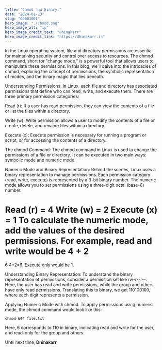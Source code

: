 ```yaml
---
title: "Chmod and Binary."
date: "2024-01-13"
slug: "00001001"
hero_image: "./chmod.png"
hero_image_alt: "ip"
hero_image_credit_text: "Dhinakarr"
hero_image_credit_link: "https://dhinakarr.in"
---
```



In the Linux operating system, file and directory permissions are essential for maintaining security and control over access to resources. The chmod command, short for "change mode," is a powerful tool that allows users to manipulate these permissions. In this blog, we'll delve into the intricacies of chmod, exploring the concept of permissions, the symbolic representation of modes, and the binary magic that lies beneath.

Understanding Permissions:
In Linux, each file and directory has associated permissions that define who can read, write, and execute them. There are three primary permission categories:

Read (r): If a user has read permission, they can view the contents of a file or list the files within a directory.

Write (w): Write permission allows a user to modify the contents of a file or create, delete, and rename files within a directory.

Execute (x): Execute permission is necessary for running a program or script, or for accessing the contents of a directory.

The chmod Command:
The chmod command in Linux is used to change the permissions of a file or directory. It can be executed in two main ways: symbolic mode and numeric mode.

Numeric Mode and Binary Representation:
Behind the scenes, Linux uses a binary representation to manage permissions. Each permission category (read, write, execute) is represented by a 3-bit binary number. The numeric mode allows you to set permissions using a three-digit octal (base-8) number.

Read (r) = 4
Write (w) = 2
Execute (x) = 1
To calculate the numeric mode, add the values of the desired permissions. For example, read and write would be 
4
+
2
=
6
4+2=6. Execute only would be 1.

Understanding Binary Representation:
To understand the binary representation of permissions, consider a permission set like rw-r--r--. Here, the user has read and write permissions, while the group and others have only read permissions. Translating this to binary, we get 110100100, where each digit represents a permission.

Applying Numeric Mode with chmod:
To apply permissions using numeric mode, the chmod command would look like this:

```
chmod 644 file.txt
```
Here, 6 corresponds to 110 in binary, indicating read and write for the user, and read-only for the group and others.

Until next time, **Dhinakarr**